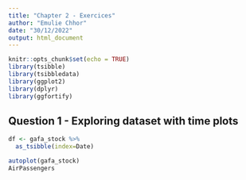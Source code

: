 ```yaml
---
title: "Chapter 2 - Exercices"
author: "Emulie Chhor"
date: "30/12/2022"
output: html_document
---
```


```r
knitr::opts_chunk$set(echo = TRUE)
library(tsibble)
library(tsibbledata)
library(ggplot2)
library(dplyr)
library(ggfortify)
```


## Question 1 - Exploring dataset with time plots

```r

df <- gafa_stock %>% 
  as_tsibble(index=Date)

autoplot(gafa_stock)
AirPassengers

```


